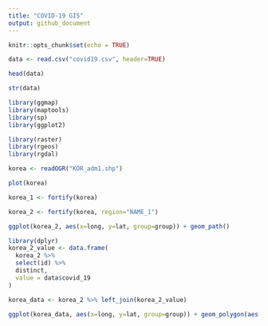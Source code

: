 ```yaml
---
title: "COVID-19 GIS"
output: github_document
---
```


```r
knitr::opts_chunk$set(echo = TRUE)
```


```r
data <- read.csv("covid19.csv", header=TRUE)
```

```r
head(data)
```

```r
str(data)
```

```r
library(ggmap)
library(maptools)
library(sp)
library(ggplot2)
```

```r
library(raster)
library(rgeos)
library(rgdal)
```

```r
korea <- readOGR("KOR_adm1.shp")
```

```r
plot(korea)
```

```r
korea_1 <- fortify(korea)
```

```r
korea_2 <- fortify(korea, region="NAME_1")
```


```r
ggplot(korea_2, aes(x=long, y=lat, group=group)) + geom_path()
```

```r
library(dplyr)
korea_2_value <- data.frame(
  korea_2 %>%
  select(id) %>%
  distinct,
  value = data$covid_19
)
```

```r
korea_data <- korea_2 %>% left_join(korea_2_value)
```

```r
ggplot(korea_data, aes(x=long, y=lat, group=group)) + geom_polygon(aes(fill=value))
```
